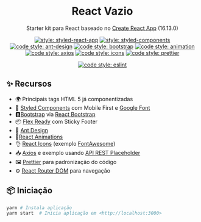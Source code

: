 
<h1 align="center">React Vazio</h1>

<div align="center">

Starter kit para React baseado no [Create React App](https://github.com/facebook/create-react-app) (16.13.0)


[![style: styled-react-app](https://img.shields.io/badge/React%20Create%20App-16.13.0-orange)](https://github.com/facebook/create-react-app) [![style: styled-components](https://img.shields.io/badge/style-%F0%9F%92%85%20styled--components-orange.svg?colorB=daa357&colorA=db748e)](https://github.com/styled-components/styled-components) [![code style: ant-design](https://img.shields.io/badge/ant--design-%E6%A0%B7%E5%BC%8F-red)](https://github.com/ant-design/ant-design) [![code style: bootstrap](https://img.shields.io/badge/Bootstrap-4.4.1-blue)](https://getbootstrap.com/) [![code style: animation](https://img.shields.io/badge/Animate.css-1.0.0-yellow)](https://github.com/FormidableLabs/react-animations) [![code style: axios](https://img.shields.io/badge/Axios-0.19.2-black)](https://gaxiosithub.com/axios/) [![code style: icons](https://img.shields.io/badge/React%20Icons-FontAwesome-blueviolet)](https://github.com/react-icons/react-icons) [![code style: prettier](https://img.shields.io/badge/code_style-prettier-ff69b4.svg)](https://github.com/eslint)

 [![code style: eslint](https://img.shields.io/badge/JScript%20Style-Eslint-ff69b4)](https://github.com/prettier/prettier)


</div>


<h2>✨ Recursos</h2>

* 🌍 Principais tags HTML 5 já componentizadas
* 🎨 [Styled Components](https://github.com/styled-components/styled-components) com Mobile First e [Google Font](https://fonts.google.com/)
* 🅱️[Bootstrap](https://getbootstrap.com/) via [React Bootstrap](https://react-bootstrap.github.io/)
* 📦 [Flex Ready](https://yoksel.github.io/flex-cheatsheet/#justify-content) com Sticky Footer
* 🧧 [Ant Design](https://ant.design/components/)
* 🌈[React Animations](https://github.com/FormidableLabs/react-animations)
* 👌 [React Icons](https://github.com/react-icons/react-icons) (exemplo [FontAwesome](https://fontawesome.com/))
* 📥 [Axios](https://github.com/axios/axios) e exemplo usando [API REST Placeholder](https://jsonplaceholder.typicode.com)
* 🖼️ [Prettier](https://github.com/prettier/prettier) para padronização do código
* ⚙️ [React Router DOM](https://github.com/ReactTraining/react-router/tree/master/packages/react-router-dom) para navegação



## 📦 Iniciação

```bash
yarn # Instala aplicação
yarn start  # Inicia aplicação em <http://localhost:3000> 
```
